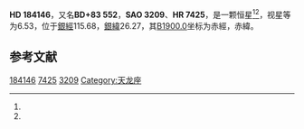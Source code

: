 {{Starbox begin
| name = HD 184146
}}
{{Starbox observe
| epoch = [[J2000.0|J2000.0]]
| constell = {{星座名待查}}<ref name=SIMBAD>{{cite web
 | url=http://simbad.u-strasbg.fr/simbad/sim-id?Ident=HR+7425
 | title =Pulsating variable Star
 | publisher=Centre de Données astronomiques de Strasbourg
 | work=SIMBAD
 | accessdate=2012-07-13}}</ref><ref name=DATA>{{cite web
 | url=http://vizier.u-strasbg.fr/viz-bin/VizieR-5?-out.add=.&-source=5050&-corr=PK=HR&-out.max=9999&HR=7425
 | title=VizieR Detailed Page
 | accessdate=2012-07-13
 | archive-date=2016-03-04
 | archive-url=https://web.archive.org/web/20160304232203/http://vizier.u-strasbg.fr/viz-bin/VizieR-5?-out.add=.&-source=5050&-corr=PK=HR&-out.max=9999&HR=7425
 | dead-url=no
 }}</ref>
| 星官 = 
| ra = {{RA|19|15|7.8}}<ref name=SIMBAD /><ref name=DATA />
| dec = {{DEC|+83|27|46}}<ref name=SIMBAD /><ref name=DATA />
| appmag_v = 6.53<ref name=SIMBAD /><ref name=DATA />
}}
{{Starbox character
| class = A3V<ref name=SIMBAD /><ref name=DATA />
| b-v = 0.1<ref name=SIMBAD /><ref name=DATA />
| u-b = 0.1<ref name=SIMBAD /><ref name=DATA />
| r-i = <ref name=SIMBAD /><ref name=DATA />
| variable = 
}}
{{Starbox astrometry
| radial_v = 0.1
| prop_mo_ra = -14
| parallax = 
| p_error = 
}}
{{Starbox catalog
| names =BD+83 552，[[SAO星表|SAO]] 3209，[[HD星表|HD]] 184146，[[HR星表|HR]] 7425}}
{{Starbox reference |Simbad=HR+7425}}
{{Starbox end}}

'''HD 184146'''，又名'''BD+83 552'''，'''SAO 3209'''、'''HR 7425'''，是一颗恒星<ref name=SIMBAD /><ref name=DATA />，视星等为6.53，位于[[銀道座標系|銀經]]115.68，[[銀道座標系|銀緯]]26.27，其[[B1900.0|B1900.0]]坐标为赤經{{RA|19|27|57}}，赤緯{{DEC|+83|26.27|6}}。

== 参考文献 ==
{{reflist}}

{{star-stub}}

[[Category:HD和HDE天體|184146]]
[[Category:HR天體|7425]]
[[Category:SAO天體|3209]]
[[Category:天龙座|Category:天龙座]]